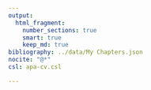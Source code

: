 ```yaml
---
output:
  html_fragment:
    number_sections: true
    smart: true
    keep_md: true
bibliography: ../data/My Chapters.json
nocite: "@*"
csl: apa-cv.csl

---
```


